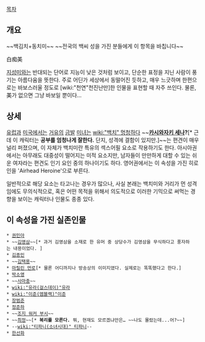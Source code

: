 [[목차]]

== 개요 ==
~~백김치+동치미~~
~~전국의 백씨 성을 가진 분들에게 이 항목을 바칩니다~~

白痴美

[[지성미]]와는 반대되는 단어로 지능이 낮은 것처럼 보이고, 단순한 표정을 지닌 사람이 풍기는 아름다움을 뜻한다. 주로 어딘가 세상에서 동떨어진 듯하고, 매우 느긋하며 한편으로는 바보스러울 정도로 [wiki:"천연"천진난만]한 인물을 표현할 때 자주 쓰인다. 물론, 美가 없으면 그냥 바보일 뿐이다…

== 상세 ==
[[유럽]]과 [[미국]]에서는 [[거유]]의 [[금발]] [[미녀]]는 [[wiki:"백치" 멍청하다]] ~~'''[[카시와자키 세나]]?'''[* 근데 이 캐릭터는 '''공부를 엄청나게 잘한다.''' 단지, 성격에 결함이 있지만.]~~는 편견이 매우 널리 퍼졌으며, 이 자체가 백치미란 특유의 섹스어필 요소로 작용하기도 한다. 아시아권에서는 아무래도 대중성이 떨어지는 미적 요소지만, 남자들이 만만하게 대할 수 있는 쉬운 여자라는 편견도 인기 요인 중의 하나이기도 하다. 영어권에서는 이 속성을 가진 히로인을 'Airhead Heroine'으로 부른다.

일반적으로 해당 요소는 타고나는 경우가 많으나, 사실 본래는 백치미와 거리가 먼 성격임에도 무의식적으로, 혹은 어떤 목적을 위해서 의도적으로 이러한 기믹으로 써먹는 경향을 보이는 캐릭터나 인물도 종종 있다.

== 이 속성을 가진 실존인물 ==
 * [[권민아]]
 * ~~[[김영삼]]~~[* 과거 김영삼을 소재로 한 유머 중 상당수가 김영삼을 무식하다고 풍자하는 내용이었다. ]
 * [[김종민]]
 * ~~[[김택용]]~~
 * [[마릴린 먼로]][* 물론 어디까지나 방송상의 이미지였다. 실제로는 똑똑했다고 한다.]
 * [[박소영]]
 * ~~[[사마충]]~~
 * [[wiki:"유라(걸스데이)"유라]]
 * [[wiki:"이준(엠블랙)"이준]]
 * [[장범준]]
 * [[정준하]]
 * ~~[[조지 워커 부시]]~~
 * ~~[[최정]]~~[* '''복리를 모른다.''' 뭐, 현재도 모르겠냐만은… ~~나도 몰랐는데...어?~~]
 * --[[wiki:"티파니(소녀시대)" 티파니]]--
 * [[한선화]]
